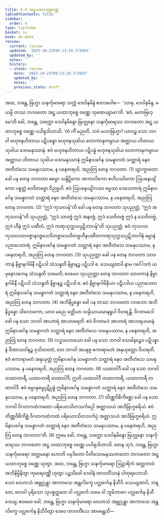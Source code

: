 ```yaml
---
title: 6.4 အဋ္ဌယထာဘုစ္စဝဏ္ဏ
tableOfContents: false
sidebar:
  order: 4
type: tipitaka
basket: su
book: dn-maha
review:
  current: review
  updated: '2025-10-23T09:13:29.272663'
  updated_by: ''
  notes: ''
  history:
  - state: review
    date: '2025-10-23T09:13:29.272663'
    updated_by: ''
    notes: ''
    previous_state: draft
---
```



<ReviewStatus review={frontmatter.review} showDetails={true} />

<HypothesisAnnotation frontmatter={frontmatter} />

<DynamicBreadcrumb />

<Division number="302" book="dn-maha" e="ch" v="7" p="184">

<Paragraph number="674" book="dn-maha">
အထ, ဘန္တေ, ဗြဟ္မာ သနင်္ကုမာရော သက္ကံ ဒေဝါနမိန္ဒံ ဧတဒဝေါစ—  ‘သာဓု, ဒေဝါနမိန္ဒ, မယမ္ပိ တဿ ဘဂဝတော အဋ္ဌ ယထာဘုစ္စေ ဝဏ္ဏေ သုဏေယျာမာ’တိ. ‘ဧဝံ, မဟာဗြဟ္မေ’တိ ခေါ, ဘန္တေ, သက္ကော ဒေဝါနမိန္ဒော ဗြဟ္မုနော သနင်္ကုမာရဿ ဘဂဝတော အဋ္ဌ ယထာဘုစ္စေ ဝဏ္ဏေ ပယိရုဒါဟာသိ.
</Paragraph>

<Paragraph number="675" book="dn-maha">
‘တံ ကိံ မညတိ, ဘဝံ မဟာဗြဟ္မာ? ယာဝဉ္စ သော ဘဂဝါ ဗဟုဇနဟိတာယ ပဋိပန္နော ဗဟုဇနသုခါယ လောကာနုကမ္ပာယ အတ္ထာယ ဟိတာယ သုခါယ ဒေဝမနုဿာနံ. ဧဝံ ဗဟုဇနဟိတာယ ပဋိပန္နံ ဗဟုဇနသုခါယ လောကာနုကမ္ပာယ အတ္ထာယ ဟိတာယ သုခါယ ဒေဝမနုဿာနံ ဣမိနာပင်္ဂေန သမန္နာဂတံ သတ္ထာရံ နေဝ အတီတံသေ သမနုပဿာမ, န ပနေတရဟိ, အညတြ တေန ဘဂဝတာ. (1)
</Paragraph>

<Paragraph number="676" book="dn-maha">
သွာက္ခာတော ခေါ ပန တေန ဘဂဝတာ ဓမ္မော သန္ဒိဋ္ဌိကော အကာလိကော ဧဟိပဿိကော ဩပနေယျိကော ပစ္စတ္တံ ဝေဒိတဗ္ဗော ဝိညူဟိ. ဧဝံ ဩပနေယျိကဿ ဓမ္မဿ ဒေသေတာရံ ဣမိနာပင်္ဂေန သမန္နာဂတံ သတ္ထာရံ နေဝ အတီတံသေ သမနုပဿာမ, န ပနေတရဟိ, အညတြ တေန ဘဂဝတာ. (2)
</Paragraph>

<Paragraph number="677" book="dn-maha">
“ဣဒံ ကုသလန်”တိ ခေါ ပန တေန ဘဂဝတာ သုပညတ္တံ, “ဣဒံ အကုသလန်”တိ သုပညတ္တံ, “ဣဒံ သာဝဇ္ဇံ ဣဒံ အနဝဇ္ဇံ, ဣဒံ သေဝိတဗ္ဗံ ဣဒံ န သေဝိတဗ္ဗံ, ဣဒံ ဟီနံ ဣဒံ ပဏီတံ, ဣဒံ ကဏှသုက္ကသပ္ပဋိဘာဂန်”တိ သုပညတ္တံ. ဧဝံ ကုသလာကုသလသာဝဇ္ဇာနဝဇ္ဇသေဝိတဗ္ဗာသေဝိတဗ္ဗဟီနပဏီတကဏှသုက္ကသပ္ပဋိဘာဂါနံ ဓမ္မာနံ ပညာပေတာရံ. ဣမိနာပင်္ဂေန သမန္နာဂတံ သတ္ထာရံ နေဝ အတီတံသေ သမနုပဿာမ, န ပနေတရဟိ, အညတြ တေန ဘဂဝတာ. (3)
</Paragraph>

<Paragraph number="678" book="dn-maha">
သုပညတ္တာ ခေါ ပန တေန ဘဂဝတာ သာဝကာနံ နိဗ္ဗာနဂါမိနီ ပဋိပဒါ သံသန္ဒတိ နိဗ္ဗာနဉ္စ ပဋိပဒါ စ. သေယျထာပိ နာမ ဂင်္ဂေါဒကံ ယမုနောဒကေန သံသန္ဒတိ သမေတိ; ဧဝမေဝ သုပညတ္တာ တေန ဘဂဝတာ သာဝကာနံ နိဗ္ဗာနဂါမိနီ ပဋိပဒါ သံသန္ဒတိ နိဗ္ဗာနဉ္စ ပဋိပဒါ စ. ဧဝံ နိဗ္ဗာနဂါမိနိယာ ပဋိပဒါယ ပညာပေတာရံ ဣမိနာပင်္ဂေန သမန္နာဂတံ သတ္ထာရံ နေဝ အတီတံသေ သမနုပဿာမ, န ပနေတရဟိ, အညတြ တေန ဘဂဝတာ. (4)
</Paragraph>

<Paragraph number="679" book="dn-maha">
အဘိနိပ္ဖန္နော ခေါ ပန တဿ ဘဂဝတော လာဘော အဘိနိပ္ဖန္နော သိလောကော, ယာဝ မညေ ခတ္တိယာ သမ္ပိယာယမာနရူပါ ဝိဟရန္တိ. ဝိဂတမဒေါ ခေါ ပန သော ဘဂဝါ အာဟာရံ အာဟာရေတိ. ဧဝံ ဝိဂတမဒံ အာဟာရံ အာဟရယမာနံ ဣမိနာပင်္ဂေန သမန္နာဂတံ သတ္ထာရံ နေဝ အတီတံသေ သမနုပဿာမ, န ပနေတရဟိ, အညတြ တေန ဘဂဝတာ. (5)
</Paragraph>

<Paragraph number="680" book="dn-maha">
လဒ္ဓသဟာယော ခေါ ပန သော ဘဂဝါ သေခါနဉ္စေဝ ပဋိပန္နာနံ ခီဏာသဝါနဉ္စ ဝုသိတဝတံ, တေ ဘဂဝါ အပနုဇ္ဇ ဧကာရာမတံ အနုယုတ္တော ဝိဟရတိ. ဧဝံ ဧကာရာမတံ အနုယုတ္တံ ဣမိနာပင်္ဂေန သမန္နာဂတံ သတ္ထာရံ နေဝ အတီတံသေ သမနုပဿာမ, န ပနေတရဟိ, အညတြ တေန ဘဂဝတာ. (6)
</Paragraph>

<Paragraph number="681" book="dn-maha">
ယထာဝါဒီ ခေါ ပန သော ဘဂဝါ တထာကာရီ, ယထာကာရီ တထာဝါဒီ; ဣတိ ယထာဝါဒီ တထာကာရီ, ယထာကာရီ တထာဝါဒီ. ဧဝံ ဓမ္မာနုဓမ္မပ္ပဋိပ္ပန္နံ ဣမိနာပင်္ဂေန သမန္နာဂတံ သတ္ထာရံ နေဝ အတီတံသေ သမနုပဿာမ, န ပနေတရဟိ, အညတြ တေန ဘဂဝတာ. (7)
</Paragraph>

<Paragraph number="682" book="dn-maha">
တိဏ္ဏဝိစိကိစ္ဆော ခေါ ပန သော ဘဂဝါ ဝိဂတကထံကထော ပရိယောသိတသင်္ကပ္ပေါ အဇ္ဈာသယံ အာဒိဗြဟ္မစရိယံ. ဧဝံ တိဏ္ဏဝိစိကိစ္ဆံ ဝိဂတကထံကထံ ပရိယောသိတသင်္ကပ္ပံ အဇ္ဈာသယံ အာဒိဗြဟ္မစရိယံ. ဣမိနာပင်္ဂေန သမန္နာဂတံ သတ္ထာရံ နေဝ အတီတံသေ သမနုပဿာမ, န ပနေတရဟိ, အညတြ တေန ဘဂဝတာ’တိ. (8)
</Paragraph>

</Division>
<Division number="303" book="dn-maha" e="ch" v="7" p="185">

<Paragraph number="683" book="dn-maha">
ဣမေ ခေါ, ဘန္တေ, သက္ကော ဒေဝါနမိန္ဒော ဗြဟ္မုနော သနင်္ကုမာရဿ ဘဂဝတော အဋ္ဌ ယထာဘုစ္စေ ဝဏ္ဏေ ပယိရုဒါဟာသိ. တေန သုဒံ, ဘန္တေ, ဗြဟ္မာ သနင်္ကုမာရော အတ္တမနော ဟောတိ ပမုဒိတော ပီတိသောမနဿဇာတော ဘဂဝတော အဋ္ဌ ယထာဘုစ္စေ ဝဏ္ဏေ သုတွာ. အထ, ဘန္တေ, ဗြဟ္မာ သနင်္ကုမာရော ဩဠာရိကံ အတ္တဘာဝံ အဘိနိမ္မိနိတွာ ကုမာရဝဏ္ဏီ ဟုတွာ ပဉ္စသိခေါ ဒေဝါနံ တာဝတိံသာနံ ပါတုရဟောသိ. သော ဝေဟာသံ အဗ္ဘုဂ္ဂန္တွာ အာကာသေ အန္တလိက္ခေ ပလ္လင်္ကေန နိသီဒိ. သေယျထာပိ, ဘန္တေ, ဗလဝါ ပုရိသော သုပစ္စတ္ထတေ ဝါ ပလ္လင်္ကေ သမေ ဝါ ဘူမိဘာဂေ ပလ္လင်္ကေန နိသီဒေယျ; ဧဝမေဝ ခေါ, ဘန္တေ, ဗြဟ္မာ သနင်္ကုမာရော ဝေဟာသံ အဗ္ဘုဂ္ဂန္တွာ အာကာသေ အန္တလိက္ခေ ပလ္လင်္ကေန နိသီဒိတွာ ဒေဝေ တာဝတိံသေ အာမန္တေသိ—
</Paragraph>
</Division>